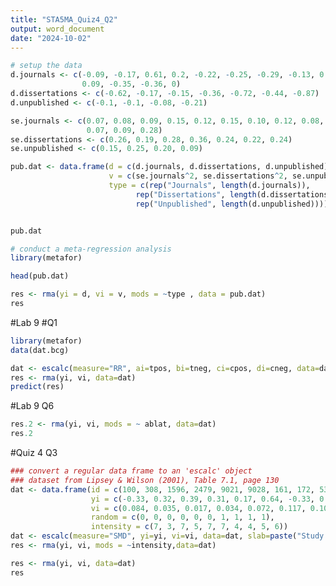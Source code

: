 ---
title: "STA5MA_Quiz4_Q2"
output: word_document
date: "2024-10-02"
---

```{r}
# setup the data
d.journals <- c(-0.09, -0.17, 0.61, 0.2, -0.22, -0.25, -0.29, -0.13, 0.31, 
                0.09, -0.35, -0.36, 0)
d.dissertations <- c(-0.62, -0.17, -0.15, -0.36, -0.72, -0.44, -0.87)
d.unpublished <- c(-0.1, -0.1, -0.08, -0.21)

se.journals <- c(0.07, 0.08, 0.09, 0.15, 0.12, 0.15, 0.10, 0.12, 0.08, 0.21, 
                 0.07, 0.09, 0.28)
se.dissertations <- c(0.26, 0.19, 0.28, 0.36, 0.24, 0.22, 0.24)
se.unpublished <- c(0.15, 0.25, 0.20, 0.09)


```


```{r}

pub.dat <- data.frame(d = c(d.journals, d.dissertations, d.unpublished),
                      v = c(se.journals^2, se.dissertations^2, se.unpublished^2),
                      type = c(rep("Journals", length(d.journals)),
                            rep("Dissertations", length(d.dissertations)),
                            rep("Unpublished", length(d.unpublished))))



```




```{r}

pub.dat


```


```{r}


# conduct a meta-regression analysis
library(metafor)


```

```{r}


head(pub.dat)


```

```{r}

res <- rma(yi = d, vi = v, mods = ~type , data = pub.dat)
res
```



#Lab 9
#Q1
```{r}
library(metafor)
data(dat.bcg)


```

```{r}

dat <- escalc(measure="RR", ai=tpos, bi=tneg, ci=cpos, di=cneg, data=dat.bcg)
res <- rma(yi, vi, data=dat)
predict(res)
```

#Lab 9 Q6
```{r}

res.2 <- rma(yi, vi, mods = ~ ablat, data=dat)
res.2
```
#Quiz 4 Q3
```{r}

### convert a regular data frame to an 'escalc' object
### dataset from Lipsey & Wilson (2001), Table 7.1, page 130
dat <- data.frame(id = c(100, 308, 1596, 2479, 9021, 9028, 161, 172, 537, 7049),
                  yi = c(-0.33, 0.32, 0.39, 0.31, 0.17, 0.64, -0.33, 0.15, -0.02, 0.00),
                  vi = c(0.084, 0.035, 0.017, 0.034, 0.072, 0.117, 0.102, 0.093, 0.012, 0.067),
                  random = c(0, 0, 0, 0, 0, 0, 1, 1, 1, 1),
                  intensity = c(7, 3, 7, 5, 7, 7, 4, 4, 5, 6))
dat <- escalc(measure="SMD", yi=yi, vi=vi, data=dat, slab=paste("Study ID:", id), digits=3)
res <- rma(yi, vi, mods = ~intensity,data=dat)

```



```{r}


res <- rma(yi, vi, data=dat)
res

```